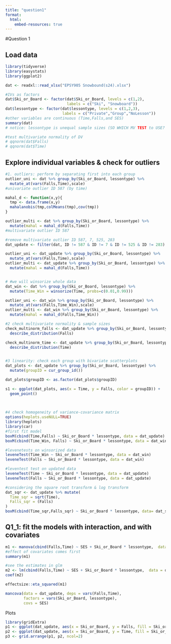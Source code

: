 ```yaml
---
title: "question1"
format:
  html:
    embed-resources: true
---
```



#Question 1

## Load data

```r
library(tidyverse)
library(easystats)
library(ggplot2)

dat <- readxl::read_xlsx("EPSY905 Snowbound(s24).xlsx")

#IVs as factors 
dat$Ski_or_Board <- factor(dat$Ski_or_Board, levels = c(1,2),
                           labels = c("Ski", "Snowboard"))
dat$lessontype <- factor(dat$lessontype, levels = c(1,2,3),
                         labels = c("Private","Group","NoLesson"))
#other variables are continuous (Time,Falls,and SES)
summary(dat)
# notice: lessontype is unequal sample sizes (SO WHICH MV TEST to USE? - pilais)

#test multivariate normality of DV 
# qqnorm(dat$Falls)
# qqnorm(dat$Time)
```


## Explore individual variables & check for outliers
```r

#1. outliers: perform by separating first into each group
outlier_uni <- dat %>% group_by(Ski_or_Board, lessontype) %>% 
  mutate_at(vars(Falls,Time),scale)
#univariate outlier ID 587 (by time)

mahal_d <- function(x,y){
  tmp <- data.frame(x,y)
  mahalanobis(tmp,colMeans(tmp),cov(tmp))
}

outlier_multi <- dat %>% group_by(Ski_or_Board, lessontype) %>% 
  mutate(mahal = mahal_d(Falls,Time))
#multivariate outlier ID 587

#remove multivariate outlier ID 587, 7, 525, 283
dat_update <- filter(dat, ID != 587 & ID != 7 & ID != 525 & ID != 283)

outlier_uni <- dat_update %>% group_by(Ski_or_Board, lessontype) %>% 
  mutate_at(vars(Falls,Time),scale)
outlier_multi <- dat_update %>% group_by(Ski_or_Board, lessontype) %>% 
  mutate(mahal = mahal_d(Falls,Time))


# #we will winsorize whole data
dat_win <- dat %>% group_by(Ski_or_Board, lessontype) %>%
  mutate(Time_Win = winsorize(Time, probs=c(0.01,0.99)))

outlier_uni <- dat_win %>% group_by(Ski_or_Board, lessontype) %>%
  mutate_at(vars(Falls,Time_Win),scale)
outlier_multi <- dat_win %>% group_by(Ski_or_Board, lessontype) %>%
  mutate(mahal = mahal_d(Falls,Time_Win))

#2 check multivariate normality & sample sizes 
check_multinorm_falls <- dat_update %>% group_by(Ski_or_Board, lessontype) %>%
  describe_distribution(Falls)

check_multinorm_time <- dat_update %>% group_by(Ski_or_Board, lessontype) %>%
  describe_distribution(Time)


#3 linearity: check each group with bivariate scatterplots
dat_plots <- dat_update %>% group_by(Ski_or_Board, lessontype) %>%
  mutate(groupID = cur_group_id())

dat_plots$groupID <- as.factor(dat_plots$groupID)

s1 <- ggplot(dat_plots, aes(x = Time, y = Falls, color = groupID)) + 
  geom_point() 
         
        

#4 check homogeneity of variance-covariance matrix
options(heplots.useNULL=TRUE)
library(heplots)
library(car)
#first fit model
boxM(cbind(Time,Falls) ~ Ski_or_Board * lessontype, data = dat_update)
boxM(cbind(Time_Win, Falls) ~ Ski_or_Board * lessontype, data = dat_win)

#levenetests on winsorized data 
leveneTest(Time_Win ~ Ski_or_Board * lessontype, data = dat_win)
leveneTest(Falls ~ Ski_or_Board * lessontype, data = dat_win)

#leventest test on updated data 
leveneTest(Time ~ Ski_or_Board * lessontype, data = dat_update)
leveneTest(Falls ~ Ski_or_Board * lessontype, data = dat_update)

#considering the square root transform & log transform
dat_sqr <- dat_update %>% mutate(
  Time_sqr = sqrt(Time),
  Falls_sqr = (Falls)
)
boxM(cbind(Time_sqr,Falls_sqr) ~ Ski_or_Board * lessontype, data= dat_sqr)


```


## Q1_1: fit the models with interaction, and with covariates 

```r
m1 <- manova(cbind(Falls,Time) ~ SES + Ski_or_Board * lessontype,  data = dat_update)
#effect of covariates comes first 
summary(m1)

#see the estimates in glm
m2 <- lm(cbind(Falls,Time) ~ SES + Ski_or_Board * lessontype,  data = dat_update)
coef(m2)

effectsize::eta_squared(m1)

mancova(data = dat_update, deps = vars(Falls,Time), 
        factors = vars(Ski_or_Board, lessontype), 
        covs = SES)

```

Plots 
```r

library(gridExtra)
p1 <- ggplot(dat_update, aes(x = Ski_or_Board, y = Falls, fill = Ski_or_Board)) + geom_boxplot(outlier.shape = NA) + geom_jitter(width = 0.2) + theme(legend.position="top")
p2 <- ggplot(dat_update, aes(x = Ski_or_Board, y = Time, fill = Ski_or_Board)) + geom_boxplot(outlier.shape = NA) + geom_jitter(width = 0.2) + theme(legend.position="top")
p3 <- grid.arrange(p1, p2, ncol=2)

```

